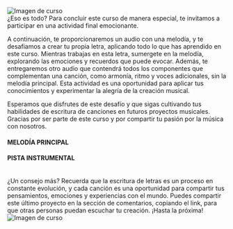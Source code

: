 
<div className="flex justify-between">
  <div className='w-2/5 flex justify-center items-center'>
    <Image
      width={200}
      src="/cuterobots_2.png"
      alt="Imagen de curso"
    />
  </div>
  <div className="w-3/5 bg-secondary/20 p-5 my-auto mx-auto rounded-lg flex flex-col">
    <span className="text-secondary text-center font-bold">¿Eso es todo?</span>
    <span className="italic text-center">Para concluir este curso de manera especial, te invitamos a participar en una actividad final emocionante.</span>
  </div>
</div> 

A continuación, te proporcionaremos un audio con una melodía, y te desafiamos a crear tu propia letra, aplicando todo lo que has aprendido en este curso. Mientras trabajas en esta letra, sumergete en la melodía, explorando las emociones y recuerdos que puede evocar. Además, te entregaremos otro audio que contendrá todos los componentes que complementan una canción, como armonía, ritmo y voces adicionales, sin la melodía principal. Esta actividad es una oportunidad para aplicar tus conocimientos y experimentar la alegría de la creación musical.

Esperamos que disfrutes de este desafío y que sigas cultivando tus habilidades de escritura de canciones en futuros proyectos musicales. Gracias por ser parte de este curso y por compartir tu pasión por la música con nosotros.

<div className="flex justify-evenly gap-2 ">
  <div className="flex flex-col justify-center gap-3">
    <h4 className="my-0 text-center text-secondary">MELODÍA PRINCIPAL</h4>
    <PlayButton file="/loop1-rock.mp3" fileName="Loop 1 - Rock"/>
  </div>
  <div className="flex flex-col justify-center gap-3">
    <h4 className="my-0 text-center text-secondary">PISTA INSTRUMENTAL</h4>
    <PlayButton file="/loop2-funk.mp3" fileName="Loop 2 - Funk"/>
  </div>
</div>
<br/>

<div className="flex justify-between">
  <div className="w-3/5 bg-secondary/20 p-5 my-auto mx-auto rounded-lg flex flex-col">
    <span className="text-secondary text-center font-bold">¿Un consejo más?</span>
    <span className="italic text-center">Recuerda que la escritura de letras es un proceso en constante evolución, y cada canción es una oportunidad para compartir tus pensamientos, emociones y experiencias con el mundo. Puedes compartir este último proyecto en la sección de comentarios, copiando el link, para que otras personas puedan escuchar tu creación.</span>
    <span className="text-secondary text-center font-bold">¡Hasta la próxima!</span>
  </div>
  <div className='w-2/5 flex justify-center items-center'>
    <Image
      width={200}
      src="/cuterobots_2.png"
      alt="Imagen de curso"
    />
  </div>
</div>

